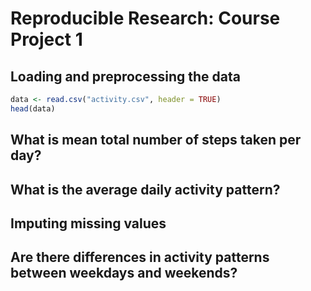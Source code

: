 Reproducible Research:  Course Project 1
================================================

## Loading and preprocessing the data

````r
data <- read.csv("activity.csv", header = TRUE)
head(data)
````


## What is mean total number of steps taken per day?



## What is the average daily activity pattern?



## Imputing missing values



## Are there differences in activity patterns between weekdays and weekends?
